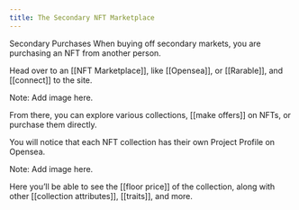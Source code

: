 ```yaml
---
title: The Secondary NFT Marketplace  
---
```


Secondary Purchases When buying off secondary markets, you are purchasing an NFT from another person.
 
Head over to an [[NFT Marketplace]], like [[Opensea]], or [[Rarable]], and [[connect]] to the site.

Note: Add image here.

From there, you can explore various collections, [[make offers]] on NFTs, or purchase them directly.

You will notice that each NFT collection has their own Project Profile on Opensea. 

Note: Add image here.

Here you’ll be able to see the [[floor price]] of the collection, along with other [[collection attributes]], [[traits]], and more.